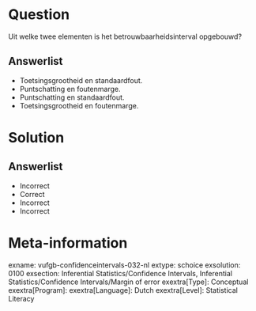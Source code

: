 Question
========
  
Uit welke twee elementen is het betrouwbaarheidsinterval opgebouwd?
  
Answerlist
----------
* Toetsingsgrootheid en standaardfout.
* Puntschatting en foutenmarge.
* Puntschatting en standaardfout.
* Toetsingsgrootheid en foutenmarge.

Solution
========

Answerlist
----------
* Incorrect
* Correct
* Incorrect
* Incorrect

Meta-information
================
exname: vufgb-confidenceintervals-032-nl
extype: schoice
exsolution: 0100
exsection: Inferential Statistics/Confidence Intervals, Inferential Statistics/Confidence Intervals/Margin of error
exextra[Type]: Conceptual
exextra[Program]: 
exextra[Language]: Dutch
exextra[Level]: Statistical Literacy